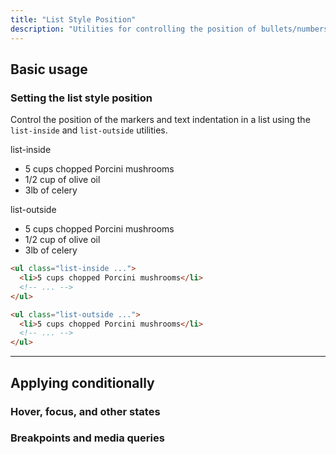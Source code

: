 ```yaml
---
title: "List Style Position"
description: "Utilities for controlling the position of bullets/numbers in lists."
---
```




## Basic usage

### Setting the list style position

Control the position of the markers and text indentation in a list using the `list-inside` and `list-outside` utilities.

<Example>
  <div class="flex flex-col sm:flex-row gap-8">
    <div class="relative">
      <div class="absolute left-8 -top-8 -bottom-8 w-px bg-pink-400/40 dark:bg-rose-400/20"></div>
      <p class="font-medium text-sm text-slate-500 font-mono mb-3 ml-8 dark:text-slate-400">list-inside</p>
      <ul class="list-disc list-inside text-normal text-slate-700 bg-white rounded-xl shadow-lg ring-1 ring-slate-900/5 p-4 pl-8 dark:bg-slate-800 dark:ring-0 dark:highlight-white/5 dark:text-slate-400">
        <li>5 cups chopped Porcini mushrooms</li>
        <li>1/2 cup of olive oil</li>
        <li>3lb of celery</li>
      </ul>
    </div>
    <div class="relative">
      <div class="absolute left-8 -top-0 sm:-top-8 -bottom-8 w-px bg-pink-400/40 dark:bg-rose-400/20"></div>
      <p class="font-medium text-sm text-slate-500 font-mono mb-3 ml-8 dark:text-slate-400">list-outside</p>
      <ul class="list-disc list-outside text-normal text-slate-700 bg-white rounded-xl shadow-lg ring-1 ring-slate-900/5 p-4 pl-8 dark:bg-slate-800 dark:ring-0 dark:highlight-white/5 dark:text-slate-400">
        <li>5 cups chopped Porcini mushrooms</li>
        <li>1/2 cup of olive oil</li>
        <li>3lb of celery</li>
      </ul>
    </div>
  </div>
</Example>

```html
<ul class="list-inside ...">
  <li>5 cups chopped Porcini mushrooms</li>
  <!-- ... -->
</ul>

<ul class="list-outside ...">
  <li>5 cups chopped Porcini mushrooms</li>
  <!-- ... -->
</ul>
```

---

## <Heading ignore>Applying conditionally</Heading>

### <Heading ignore>Hover, focus, and other states</Heading>

<HoverFocusAndOtherStates defaultClass="list-outside" featuredClass="list-inside" element="ul" />

### <Heading ignore>Breakpoints and media queries</Heading>

<BreakpointsAndMediaQueries defaultClass="list-outside" featuredClass="list-inside" element="ul" />
